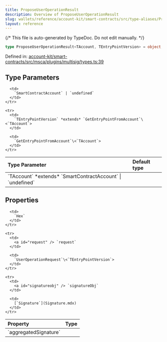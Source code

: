 ```yaml
---
title: ProposeUserOperationResult
description: Overview of ProposeUserOperationResult
slug: wallets/reference/account-kit/smart-contracts/src/type-aliases/ProposeUserOperationResult
layout: reference
---
```


{/* This file is auto-generated by TypeDoc. Do not edit manually. */}

```ts
type ProposeUserOperationResult<TAccount, TEntryPointVersion> = object;
```

Defined in: [account-kit/smart-contracts/src/msca/plugins/multisig/types.ts:39](https://github.com/alchemyplatform/aa-sdk/blob/08ef11b1fc98663df6a97fa93722c7f14b33f1cc/account-kit/smart-contracts/src/msca/plugins/multisig/types.ts#L39)

## Type Parameters

<table>
  <thead>
    <tr>
      <th align="left">Type Parameter</th>
      <th align="left">Default type</th>
    </tr>
  </thead>

  <tbody>
    <tr>
      <td>
        `TAccount` *extends* `SmartContractAccount` | `undefined`
      </td>

      <td>
        `SmartContractAccount` | `undefined`
      </td>
    </tr>

    <tr>
      <td>
        `TEntryPointVersion` *extends* `GetEntryPointFromAccount`\<`TAccount`>
      </td>

      <td>
        `GetEntryPointFromAccount`\<`TAccount`>
      </td>
    </tr>

  </tbody>
</table>

## Properties

<table>
  <thead>
    <tr>
      <th align="left">Property</th>
      <th align="left">Type</th>
    </tr>
  </thead>

  <tbody>
    <tr>
      <td>
        <a id="aggregatedsignature" /> `aggregatedSignature`
      </td>

      <td>
        `Hex`
      </td>
    </tr>

    <tr>
      <td>
        <a id="request" /> `request`
      </td>

      <td>
        `UserOperationRequest`\<`TEntryPointVersion`>
      </td>
    </tr>

    <tr>
      <td>
        <a id="signatureobj" /> `signatureObj`
      </td>

      <td>
        [`Signature`](Signature.mdx)
      </td>
    </tr>

  </tbody>
</table>

